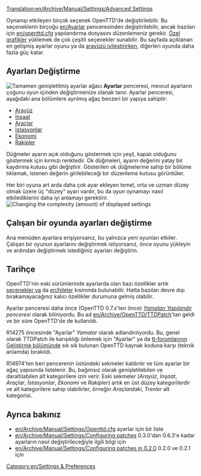 [[Translation:en/Archive/Manual/Settings/Advanced Settings]]
{{en/outdated|Setting have been substantially re-organised since this last had a major update}} 

{{en/Table of contents}}

Oynanışı etkileyen birçok seçenek OpenTTD'de değiştirilebilir. Bu seçeneklerin birçoğu [[en/Ayarlar]] penceresinden değiştirilebilir, ancak bazıları için [[en/openttd.cfg]] yapılandırma dosyasını düzenlemeniz gerekir. [[en/Manual/NewGRF|Özel grafikler]] yüklemek de çok çeşitli seçenekler sunabilir. Bu sayfada açıklanan en gelişmiş ayarlar oyunu ya da [[en/Interface|arayüzü ]]iyileştirirken, diğerleri oyunda daha fazla güç katar.

==Ayarları Değiştirme==
[[File:en/advanced options full.png|thumb|left|Tamamen genişletilmiş ayarlar ağacı]]
{{en/Advanced Settings}}
'''Ayarlar''' penceresi, mevcut ayarların çoğunu oyun içinden değiştirmenize olanak tanır. Ayarlar penceresi, aşağıdaki ana bölümlere ayrılmış ağaç benzeri bir yapıya sahiptir:

*[[en/Archive/Manual/Settings/Advanced Settings/Interface|Arayüz]]
*[[en/Archive/Manual/Settings/Advanced Settings/Construction|İnşaat]]
*[[en/Archive/Manual/Settings/Advanced Settings/Vehicles|Araçlar]]
*[[en/Archive/Manual/Settings/Advanced Settings/Stations|İstasyonlar]]
*[[en/Archive/Manual/Settings/Advanced Settings/Economy|Ekonomi]]
*[[en/Archive/Manual/Settings/Advanced Settings/Competitors|Rakipler]]

Düğmeler ayarın açık olduğunu göstermek için yeşil, kapalı olduğunu göstermek için kırmızı renktedir. Ok düğmeleri, ayarın değerini yatay bir kaydırma kutusu gibi değiştirir. Gösterilen ok düğmelerine sahip bir bölüme tıklamak, istenen değerin girilebileceği bir düzenleme kutusu görüntüler.

Her biri oyuna art arda daha çok ayar ekleyen temel, orta ve uzman düzey olmak üzere üç "düzey" ayarı vardır, bu da oyun oynamayı nasıl etkilediklerini daha iyi anlamayı gerektirir.
[[File:en/settings select.png|Changing the complexity (amount) of displayed settings]]

== Çalışan bir oyunda ayarları değiştirme ==
Ana menüden ayarlara erişiyorsanız, bu yalnızca yeni oyunları etkiler. Çalışan bir oyunun ayarlarını değiştirmek istiyorsanız, önce oyunu yükleyin ve ardından değiştirmek istediğiniz ayarları değiştirin.

==Tarihçe==
OpenTTD'nin eski sürümlerinde ayarlarda olan bazı özellikler artık [[en/Manual/Game options window|seçenekler ]]ya da [[en/hileler]] kısmında bulunabilir. Hatta bazıları devre dışı bırakamayacağınız kalıcı özellikler durumuna gelmiş olabilir.{{en/-}}

Ayarlar penceresi daha önce (OpenTTD 0.7.x'ten önce) ''[[en/Archive/Manual/Settings/Configuring patches|Yamaları Yapılandır]] penceresi'' olarak biliniyordu. Bu ad [[en/Archive/OpenTTD/TTDPatch]]'tan geldi ve bir süre OpenTTD'de de kullanıldı.

R14275 öncesinde "Ayarlar" ''Yamalar'' olarak adlandırılıyordu. Bu, genel olarak TTDPatch ile karışıklığı önlemek için "Ayarlar" ya da [http://www.tt-forums.net/viewforum.php?f=33 tt-forumlarının Geliştirme bölümünde] sık sık bulunan OpenTTD kaynak koduna karşı (teknik anlamda) bırakıldı.

R14974'ten beri pencerenin üstündeki sekmeler kaldırılır ve tüm ayarlar bir ağaç yapısında listelenir. Bu, bağımsız olarak genişletilebilen ve daraltılabilen alt kategorilere izin verir. Eski sekmeler (''Arayüz'', ''İnşaat'', ''Araçlar'', ''İstasyonlar'', ''Ekonomi'' ve ''Rakipler'') artık en üst düzey kategorilerdir ve alt kategorilere sahip olabilirler, örneğin ''Araçlardaki'', ''Trenler'' alt kategorisi.

==Ayrıca bakınız==
*[[en/Archive/Manual/Settings/Openttd.cfg]] ayarlar için bir liste
*[[en/Archive/Manual/Settings/Configuring patches]] 0.3.0'dan 0.6.3'e kadar ayarların nasıl değiştirileceğiyle ilgili bilgi için
*[[en/Archive/Manual/Settings/Configuring patches in 0.2.0]] 0.2.0 ve 0.2.1 için

[[Category:en/Settings & Preferences]]